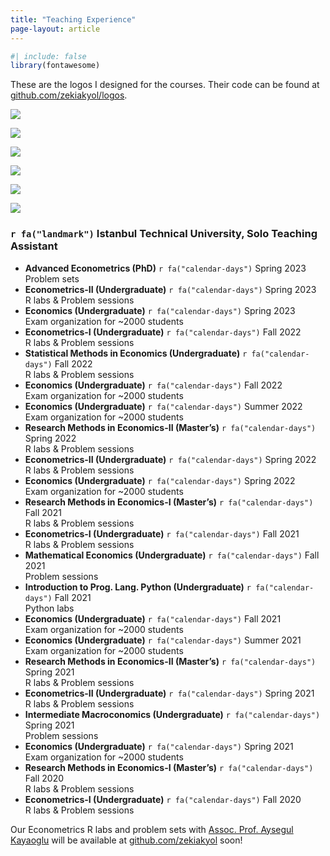 ```yaml
---
title: "Teaching Experience"
page-layout: article
---
```


```r
#| include: false
library(fontawesome)
```

These are the logos I designed for the courses. Their code can be found at [github.com/zekiakyol/logos](https://github.com/zekiakyol/logos){target="_blank"}.

::: {layout-ncol=3}
![](logos_png/econometrics_logo.png)

![](logos_png/research_methods_in_economics_logo.png)

![](logos_png/statistical_methods_in_economics_logo.png)

![](logos_png/mlreadings_logo.png)

![](logos_png/mathematical_economics_logo.png)

![](logos_png/advanced_econometrics_logo.png)
:::

### `r fa("landmark")`  **Istanbul Technical University, Solo Teaching Assistant**

- **Advanced Econometrics (PhD)** `r fa("calendar-days")` Spring 2023 <br>
  Problem sets <br>
- **Econometrics-II (Undergraduate)** `r fa("calendar-days")` Spring 2023 <br>
  R labs & Problem sessions <br>
- **Economics (Undergraduate)** `r fa("calendar-days")` Spring 2023 <br>
  Exam organization for ~2000 students <br>
- **Econometrics-I (Undergraduate)** `r fa("calendar-days")` Fall 2022 <br>
  R labs & Problem sessions <br>
- **Statistical Methods in Economics (Undergraduate)** `r fa("calendar-days")` Fall 2022 <br>
  R labs & Problem sessions <br>
- **Economics (Undergraduate)** `r fa("calendar-days")` Fall 2022 <br>
  Exam organization for ~2000 students <br>
- **Economics (Undergraduate)** `r fa("calendar-days")` Summer 2022 <br>
  Exam organization for ~2000 students <br>
- **Research Methods in Economics-II (Master's)** `r fa("calendar-days")` Spring 2022 <br>
  R labs & Problem sessions <br>
- **Econometrics-II (Undergraduate)** `r fa("calendar-days")` Spring 2022 <br>
  R labs & Problem sessions <br>
- **Economics (Undergraduate)** `r fa("calendar-days")` Spring 2022 <br>
  Exam organization for ~2000 students <br>
- **Research Methods in Economics-I (Master's)** `r fa("calendar-days")` Fall 2021 <br>
  R labs & Problem sessions <br>
- **Econometrics-I (Undergraduate)** `r fa("calendar-days")` Fall 2021 <br>
  R labs & Problem sessions <br>
- **Mathematical Economics (Undergraduate)** `r fa("calendar-days")` Fall 2021 <br>
  Problem sessions <br>
- **Introduction to Prog. Lang. Python (Undergraduate)** `r fa("calendar-days")` Fall 2021 <br>
  Python labs <br>
- **Economics (Undergraduate)** `r fa("calendar-days")` Fall 2021 <br>
  Exam organization for ~2000 students <br>
- **Economics (Undergraduate)** `r fa("calendar-days")` Summer 2021 <br>
  Exam organization for ~2000 students <br>
- **Research Methods in Economics-II (Master's)** `r fa("calendar-days")` Spring 2021 <br>
  R labs & Problem sessions <br>
- **Econometrics-II (Undergraduate)** `r fa("calendar-days")` Spring 2021 <br>
  R labs & Problem sessions <br>
- **Intermediate Macroconomics (Undergraduate)** `r fa("calendar-days")` Spring 2021 <br>
  Problem sessions <br>
- **Economics (Undergraduate)** `r fa("calendar-days")` Spring 2021 <br>
  Exam organization for ~2000 students <br>
- **Research Methods in Economics-I (Master's)** `r fa("calendar-days")` Fall 2020 <br>
  R labs & Problem sessions <br>
- **Econometrics-I (Undergraduate)** `r fa("calendar-days")` Fall 2020 <br>
  R labs & Problem sessions <br>

Our Econometrics R labs and problem sets with [Assoc. Prof. Aysegul Kayaoglu](https://sites.google.com/view/aysegulkayaoglu){target="_blank"} will be available at [github.com/zekiakyol](https://github.com/zekiakyol){target="_blank"} soon!